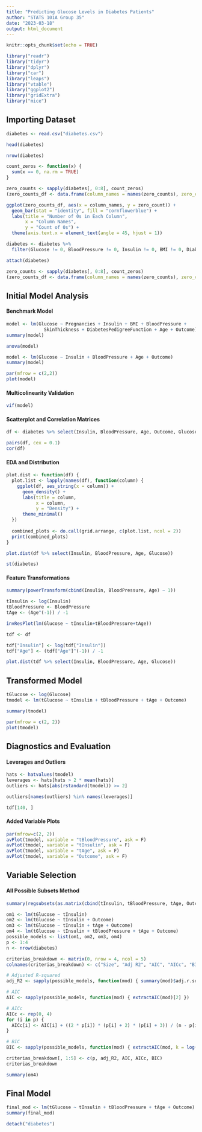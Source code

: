 ```yaml
---
title: "Predicting Glucose Levels in Diabetes Patients"
author: "STATS 101A Group 35"
date: "2023-03-18"
output: html_document
---
```


```r
knitr::opts_chunk$set(echo = TRUE)
```

```r
library("readr")
library("tidyr")
library("dplyr")
library("car")
library("leaps")
library("vtable")
library("ggplot2")
library("gridExtra")
library("mice")
```

## Importing Dataset

```r
diabetes <- read.csv("diabetes.csv")
```

```r
head(diabetes)
```

```r
nrow(diabetes)
```

```r
count_zeros <- function(x) {
  sum(x == 0, na.rm = TRUE)
}

zero_counts <- sapply(diabetes[, 0:8], count_zeros)
(zero_counts_df <- data.frame(column_names = names(zero_counts), zero_count = zero_counts))
```

```r
ggplot(zero_counts_df, aes(x = column_names, y = zero_count)) +
  geom_bar(stat = "identity", fill = "cornflowerblue") +
  labs(title = "Number of 0s in Each Column",
       x = "Column Names",
       y = "Count of 0s") +
  theme(axis.text.x = element_text(angle = 45, hjust = 1))
```

```r
diabetes <- diabetes %>% 
  filter(Glucose != 0, BloodPressure != 0, Insulin != 0, BMI != 0, DiabetesPedigreeFunction != 0, Age != 0, Pregnancies != 0)

attach(diabetes)
```

```r
zero_counts <- sapply(diabetes[, 0:8], count_zeros)
(zero_counts_df <- data.frame(column_names = names(zero_counts), zero_count = zero_counts))
```

## Initial Model Analysis

#### Benchmark Model

```r
model <- lm(Glucose ~ Pregnancies + Insulin + BMI + BloodPressure + 
              SkinThickness + DiabetesPedigreeFunction + Age + Outcome)
summary(model)
```

```r
anova(model)
```

```r
model <- lm(Glucose ~ Insulin + BloodPressure + Age + Outcome)
summary(model)
```

```r
par(mfrow = c(2,2))
plot(model)
```

#### Multicolinearity Validation

```r
vif(model)
```

#### Scatterplot and Correlation Matrices

```r
df <- diabetes %>% select(Insulin, BloodPressure, Age, Outcome, Glucose)
```

```r
pairs(df, cex = 0.1)
cor(df)
```

#### EDA and Distribution

```r
plot.dist <- function(df) {
  plot.list <- lapply(names(df), function(column) {
    ggplot(df, aes_string(x = column)) +
      geom_density() +
      labs(title = column,
           x = column,
           y = "Density") +
      theme_minimal()
  })
  
  combined_plots <- do.call(grid.arrange, c(plot.list, ncol = 2))
  print(combined_plots)
}

plot.dist(df %>% select(Insulin, BloodPressure, Age, Glucose))
```

```r
st(diabetes)
```

#### Feature Transformations

```r
summary(powerTransform(cbind(Insulin, BloodPressure, Age) ~ 1))
```

```r
tInsulin <- log(Insulin)
tBloodPressure <- BloodPressure
tAge <- (Age^(-1)) / -1

invResPlot(lm(Glucose ~ tInsulin+tBloodPressure+tAge))
```

```r
tdf <- df

tdf["Insulin"] <- log(tdf["Insulin"])
tdf["Age"] <- (tdf["Age"]^(-1)) / -1

plot.dist(tdf %>% select(Insulin, BloodPressure, Age, Glucose))
```

## Transformed Model

```r
tGlucose <- log(Glucose)
tmodel <- lm(tGlucose ~ tInsulin + tBloodPressure + tAge + Outcome)

summary(tmodel)
```

```r
par(mfrow = c(2, 2))
plot(tmodel)
```

## Diagnostics and Evaluation

#### Leverages and Outliers

```r
hats <- hatvalues(tmodel)
leverages <- hats[hats > 2 * mean(hats)]
outliers <- hats[abs(rstandard(tmodel)) >= 2]

outliers[names(outliers) %in% names(leverages)]
```

```r
tdf[140, ]
```

#### Added Variable Plots

```r
par(mfrow=c(2, 2))
avPlot(tmodel, variable = "tBloodPressure", ask = F)
avPlot(tmodel, variable = "tInsulin", ask = F)
avPlot(tmodel, variable = "tAge", ask = F)
avPlot(tmodel, variable = "Outcome", ask = F)
```


## Variable Selection

#### All Possible Subsets Method

```r
summary(regsubsets(as.matrix(cbind(tInsulin, tBloodPressure, tAge, Outcome)), tGlucose))
```

```r
om1 <- lm(tGlucose ~ tInsulin)
om2 <- lm(tGlucose ~ tInsulin + Outcome)
om3 <- lm(tGlucose ~ tInsulin + tAge + Outcome)
om4 <- lm(tGlucose ~ tInsulin + tBloodPressure + tAge + Outcome)
possible_models <- list(om1, om2, om3, om4)
p <- 1:4
n <- nrow(diabetes)

criterias_breakdown <- matrix(0, nrow = 4, ncol = 5)
colnames(criterias_breakdown) <- c("Size", "Adj R2", "AIC", "AICc", "BIC")

# Adjusted R-squared
adj_R2 <- sapply(possible_models, function(mod) { summary(mod)$adj.r.squared })

# AIC
AIC <- sapply(possible_models, function(mod) { extractAIC(mod)[2] })

# AICc
AICc <- rep(0, 4)
for (i in p) {
  AICc[i] <- AIC[i] + ((2 * p[i]) * (p[i] + 2) * (p[i] + 3)) / (n - p[i] - 1)
}

# BIC
BIC <- sapply(possible_models, function(mod) { extractAIC(mod, k = log(n))[2] })

criterias_breakdown[, 1:5] <- c(p, adj_R2, AIC, AICc, BIC)
criterias_breakdown
```

```r
summary(om4)
```

## Final Model

```r
final_mod <- lm(tGlucose ~ tInsulin + tBloodPressure + tAge + Outcome)
summary(final_mod)
```

```r
detach("diabetes")
```




